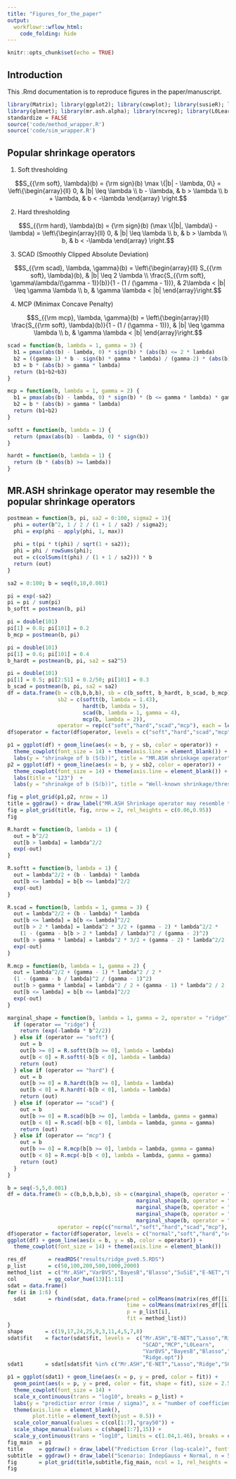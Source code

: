 ```yaml
---
title: "Figures_for_the_paper"
output:
  workflowr::wflow_html:
    code_folding: hide
---
```


```r
knitr::opts_chunk$set(echo = TRUE)
```

## Introduction

This .Rmd documentation is to reproduce figures in the paper/manuscript.

```r
library(Matrix); library(ggplot2); library(cowplot); library(susieR); library(BGLR);
library(glmnet); library(mr.ash.alpha); library(ncvreg); library(L0Learn); library(varbvs);
standardize = FALSE
source('code/method_wrapper.R')
source('code/sim_wrapper.R')
```

## Popular shrinkage operators

(1) Soft thresholding

$$S_{{\rm soft}, \lambda}(b) = {\rm sign}(b) \max \{|b| - \lambda, 0\} = \left\{\begin{array}{ll}
0, & |b| \leq \lambda \\
b - \lambda, & b > \lambda \\
b + \lambda, & b < -\lambda
\end{array} \right.$$

(2) Hard thresholding

$$S_{{\rm hard}, \lambda}(b) = {\rm sign}(b) (\max \{|b|, \lambda\} - \lambda) = \left\{\begin{array}{ll}
0, & |b| \leq \lambda \\
b, & b > \lambda \\
b, & b < -\lambda
\end{array} \right.$$

(3) SCAD (Smoothly Clipped Absolute Deviation)

$$S_{{\rm scad}, \lambda, \gamma}(b) = \left\{\begin{array}{ll}
S_{{\rm soft}, \lambda}(b), & |b| \leq 2 \lambda \\
\frac{S_{{\rm soft}, \gamma\lambda/(\gamma - 1)}(b)}{1 - (1 / (\gamma - 1))}, & 2\lambda < |b| \leq \gamma \lambda \\
b, & \gamma \lambda < |b|
\end{array}\right.$$

(4) MCP (Minimax Concave Penalty)

$$S_{{\rm mcp}, \lambda, \gamma}(b) = \left\{\begin{array}{ll}
\frac{S_{{\rm soft}, \lambda}(b)}{1 - (1 / (\gamma - 1))}, & |b| \leq \gamma \lambda \\
b, & \gamma \lambda < |b|
\end{array}\right.$$

```r
scad = function(b, lambda = 1, gamma = 3) {
  b1 = pmax(abs(b) - lambda, 0) * sign(b) * (abs(b) <= 2 * lambda)
  b2 = ((gamma-1) * b - sign(b) * gamma * lambda) / (gamma-2) * (abs(b) <= gamma * lambda) * (abs(b) > 2 * lambda)
  b3 = b * (abs(b) > gamma * lambda)
  return (b1+b2+b3)
}

mcp = function(b, lambda = 1, gamma = 2) {
  b1 = pmax(abs(b) - lambda, 0) * sign(b) * (b <= gamma * lambda) * gamma / (gamma-1)
  b2 = b * (abs(b) > gamma * lambda)
  return (b1+b2)
}

softt = function(b, lambda = 1) {
  return (pmax(abs(b) - lambda, 0) * sign(b))
}

hardt = function(b, lambda = 1) {
  return (b * (abs(b) >= lambda))
}
```

## MR.ASH shrinkage operator may resemble the popular shrinkage operators

```r
postmean = function(b, pi, sa2 = 0:100, sigma2 = 1){
  phi = outer(b^2, 1 / 2 / (1 + 1 / sa2) / sigma2);
  phi = exp(phi - apply(phi, 1, max))
  
  phi = t(pi * t(phi) / sqrt(1 + sa2));
  phi = phi / rowSums(phi);
  out = c(colSums(t(phi) / (1 + 1 / sa2))) * b
  return (out)
}

sa2 = 0:100; b = seq(0,10,0.001)

pi = exp(-sa2)
pi = pi / sum(pi)
b_softt = postmean(b, pi)

pi = double(101)
pi[1] = 0.8; pi[101] = 0.2
b_mcp = postmean(b, pi)

pi = double(101)
pi[1] = 0.6; pi[101] = 0.4
b_hardt = postmean(b, pi, sa2 = sa2^5)

pi = double(101)
pi[1] = 0.5; pi[2:51] = 0.2/50; pi[101] = 0.3
b_scad = postmean(b, pi, sa2 = sa2)
df = data.frame(b = c(b,b,b,b), sb = c(b_softt, b_hardt, b_scad, b_mcp),
                sb2 = c(softt(b, lambda = 1.43),
                        hardt(b, lambda = 5),
                        scad(b, lambda = 1, gamma = 4),
                        mcp(b, lambda = 2)),
                operator = rep(c("soft","hard","scad","mcp"), each = length(b)))
df$operator = factor(df$operator, levels = c("soft","hard","scad","mcp"))

p1 = ggplot(df) + geom_line(aes(x = b, y = sb, color = operator)) +
  theme_cowplot(font_size = 14) + theme(axis.line = element_blank()) +
  labs(y = "shrinakge of b (S(b))", title = "MR.ASH shrinkage operator")
p2 = ggplot(df) + geom_line(aes(x = b, y = sb2, color = operator)) +
  theme_cowplot(font_size = 14) + theme(axis.line = element_blank()) +
  labs(title = "123")  +
  labs(y = "shrinakge of b (S(b))", title = "Well-known shrinkage/thresholding operator")

fig = plot_grid(p1,p2, nrow = 1)
title = ggdraw() + draw_label("MR.ASH Shrinkage operator may resemble the well-known shrinkage operators", fontface = 'bold', size = 20) 
fig = plot_grid(title, fig, nrow = 2, rel_heights = c(0.06,0.95))
fig
```

```r
R.hardt = function(b, lambda = 1) {
  out = b^2/2
  out[b > lambda] = lambda^2/2
  exp(-out)
}

R.softt = function(b, lambda = 1) {
  out = lambda^2/2 + (b - lambda) * lambda
  out[b <= lambda] = b[b <= lambda]^2/2
  exp(-out)
}

R.scad = function(b, lambda = 1, gamma = 3) {
  out = lambda^2/2 + (b - lambda) * lambda
  out[b <= lambda] = b[b <= lambda]^2/2
  out[b > 2 * lambda] = lambda^2 * 3/2 + (gamma - 2) * lambda^2/2 * 
    (1 - (gamma - b[b > 2 * lambda] / lambda)^2 / (gamma - 2)^2)
  out[b > gamma * lambda] = lambda^2 * 3/2 + (gamma - 2) * lambda^2/2
  exp(-out)
}

R.mcp = function(b, lambda = 1, gamma = 2) {
  out = lambda^2/2 + (gamma - 1) * lambda^2 / 2 * 
  (1 - (gamma - b / lambda)^2 / (gamma - 1)^2)
  out[b > gamma * lambda] = lambda^2 / 2 + (gamma - 1) * lambda^2 / 2 
  out[b <= lambda] = b[b <= lambda]^2/2
  exp(-out)
}

marginal_shape = function(b, lambda = 1, gamma = 2, operator = "ridge") {
  if (operator == "ridge") {
    return (exp(-lambda * b^2/2))
  } else if (operator == "soft") {
    out = b
    out[b >= 0] = R.softt(b[b >= 0], lambda = lambda)
    out[b < 0] = R.softt(-b[b < 0], lambda = lambda)
    return (out)
  } else if (operator == "hard") {
    out = b
    out[b >= 0] = R.hardt(b[b >= 0], lambda = lambda)
    out[b < 0] = R.hardt(-b[b < 0], lambda = lambda)
    return (out)
  } else if (operator == "scad") {
    out = b
    out[b >= 0] = R.scad(b[b >= 0], lambda = lambda, gamma = gamma)
    out[b < 0] = R.scad(-b[b < 0], lambda = lambda, gamma = gamma)
    return (out)
  } else if (operator == "mcp") {
    out = b
    out[b >= 0] = R.mcp(b[b >= 0], lambda = lambda, gamma = gamma)
    out[b < 0] = R.mcp(-b[b < 0], lambda = lambda, gamma = gamma)
    return (out)
  }
}

b = seq(-5,5,0.001)
df = data.frame(b = c(b,b,b,b,b), sb = c(marginal_shape(b, operator = "ridge"),
                                         marginal_shape(b, operator = "soft"),
                                         marginal_shape(b, operator = "hard"),
                                         marginal_shape(b, operator = "scad"),
                                         marginal_shape(b, operator = "mcp")),
                operator = rep(c("normal","soft","hard","scad","mcp"), each = length(b)))
df$operator = factor(df$operator, levels = c("normal","soft","hard","scad","mcp"))
ggplot(df) + geom_line(aes(x = b, y = sb, color = operator)) +
  theme_cowplot(font_size = 14) + theme(axis.line = element_blank())
```

```r
res_df       = readRDS("results/ridge_pve0.5.RDS")
p_list       = c(50,100,200,500,1000,2000)
method_list  = c("Mr.ASH","VarBVS","BayesB","Blasso","SuSiE","E-NET","Lasso","Ridge","SCAD","MCP","L0Learn","Ridge.opt")
col          = gg_color_hue(13)[1:11]
sdat = data.frame()
for (i in 1:6) {
  sdat       = rbind(sdat, data.frame(pred = colMeans(matrix(res_df[[i]]$pred,20,12)),
                                      time = colMeans(matrix(res_df[[i]]$time,20,12)),
                                      p = p_list[i],
                                      fit = method_list))
}
shape       = c(19,17,24,25,9,3,11,4,5,7,8)
sdat$fit    = factor(sdat$fit, levels =  c("Mr.ASH","E-NET","Lasso","Ridge",
                                           "SCAD","MCP","L0Learn",
                                           "VarBVS","BayesB","Blasso","SuSiE",
                                           "Ridge.opt"))
sdat1       = sdat[sdat$fit %in% c("Mr.ASH","E-NET","Lasso","Ridge","SCAD","MCP","L0Learn","Ridge.opt"),]

p1 = ggplot(sdat1) + geom_line(aes(x = p, y = pred, color = fit)) +
  geom_point(aes(x = p, y = pred, color = fit, shape = fit), size = 2.5) +
  theme_cowplot(font_size = 14) +
  scale_x_continuous(trans = "log10", breaks = p_list) +
  labs(y = "predictior error (rmse / sigma)", x = "number of coefficients (p)") +
  theme(axis.line = element_blank(),
        plot.title = element_text(hjust = 0.5)) +
  scale_color_manual(values = c(col[1:7],"gray50")) +
  scale_shape_manual(values = c(shape[1:7],15)) +
  scale_y_continuous(trans = "log10", limits = c(1.04,1.46), breaks = c(1.1,1.2,1.3,1.4))
fig_main  = p1
title     = ggdraw() + draw_label("Prediction Error (log-scale)", fontface = 'bold', size = 20) 
subtitle  = ggdraw() + draw_label("Scenario: IndepGauss + Normal, n = 500, p = 50,100,200,500,1000,2000, pve = 0.5", fontface  = 'bold', size = 18) 
fig       = plot_grid(title,subtitle,fig_main, ncol = 1, rel_heights = c(0.1,0.06,0.95))
fig
```